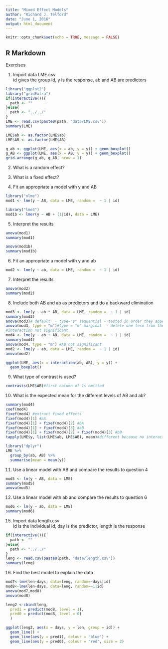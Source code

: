 ```yaml
---
title: "Mixed Effect Models"
author: "Richard J. Telford"
date: "June 1, 2016"
output: html_document
---
```


```r
knitr::opts_chunk$set(echo = TRUE, message = FALSE)
```

## R Markdown
Exercises 

1) Import data LME.csv <br>
id gives the group id, y is the response, ab and AB are predictors

```r
library("ggplot2")
library("gridExtra")
if(interactive()){
  path <- ""
}else{
  path <- "../../"
}
LME <- read.csv(paste0(path, "data/LME.csv"))
summary(LME)

LME$ab <- as.factor(LME$ab)
LME$AB <- as.factor(LME$AB)

g_ab <- ggplot(LME, aes(x = ab, y = y)) + geom_boxplot()
g_AB <- ggplot(LME, aes(x = AB, y = y)) + geom_boxplot()
grid.arrange(g_ab, g_AB, nrow = 1)
```

2) What is a random effect?

3) What is a fixed effect?

4) Fit an appropriate a model with y and AB
```r
library("nlme")
mod1 <- lme(y ~ AB, data = LME, random =  ~ 1 | id)

library("lme4")
mod1b <- lmer(y ~ AB + (1|id), data = LME)

```


5) Interpret the results

```r
anova(mod1)
summary(mod1)

anova(mod1b)
summary(mod1b)
```


6) Fit an appropriate a model with y and ab
```r
mod2 <- lme(y ~ ab, data = LME, random =  ~ 1 | id)

```

7) Interpret the results
```r
anova(mod2)
summary(mod2)
```

8) Include both AB and ab as predictors and do a backward elimination
```r
mod3 <- lme(y ~ ab * AB, data = LME, random =  ~ 1 | id)
summary(mod3)
anova(mod3)# default  - type="s" sequential - tested in order they appear in model
anova(mod3, type = "m")#type = "m" marginal  - delete one term from the model at a time.
#interaction not significant
mod4 <- lme(y ~ ab + AB, data = LME, random =  ~ 1 | id)
summary(mod4)
anova(mod4, type = "m") #AB not significant
mod2 <- lme(y ~ ab, data = LME, random =  ~ 1 | id)
anova(mod2)

ggplot(LME, aes(x = interaction(ab, AB), y = y)) + 
  geom_boxplot()

```


9) What type of contrast is used?
```r
contrasts(LME$AB)#first column of 1s omitted
```

10) What is the expected mean for the different levels of AB and ab?
```r
summary(mod4)
coef(mod4)
fixef(mod4) #extract fixed effects
fixef(mod4)[1] #aA
fixef(mod4)[1] + fixef(mod4)[2] #bA
fixef(mod4)[1] + fixef(mod4)[3] #aB
fixef(mod4)[1] + fixef(mod4)[2] + fixef(mod4)[3] #bB
tapply(LME$y, list(LME$ab, LME$AB), mean)#different because no interaction fitted

library("dplyr")
LME %>%
  group_by(ab, AB) %>%
  summarise(mean = mean(y))
```

11) Use a linear model with AB and compare the results to question 4
```r
mod5 <- lm(y ~ AB, data = LME)
summary(mod5)
anova(mod5)
```

12) Use a linear model with ab and compare the results to question 6
```r
mod6 <- lm(y ~ ab, data = LME)
summary(mod6)
```


15) Import data length.csv <br>
id is the individual id, day is the predictor, length is the response
```r
if(interactive()){
  path <- ""
}else{
  path <- "../../"
}
leng <- read.csv(paste0(path, "data/length.csv"))
summary(leng)
```


16) Find the best model to explain the data
```r
mod7<-lme(len~days, data=leng, random=~days|id)
mod8<-lme(len~days, data=leng, random=~1|id)
anova(mod7,mod8)
anova(mod8)
```

```r
leng2 <-cbind(leng,
  pred1 = predict(mod8, level = 1),
  pred0 = predict(mod8, level = 0)
  )

ggplot(leng2, aes(x = days, y = len, group = id)) +
  geom_line() +
  geom_line(aes(y = pred1), colour = "blue") +
  geom_line(aes(y = pred0), colour = "red", size = 2)
```

